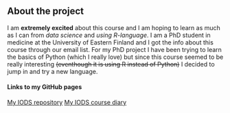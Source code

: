 ## About the project

I am **extremely excited** about this course and I am hoping to learn as much as I can from *data science* and *using R-language*. I am a PhD student in medicine at the University of Eastern Finland and I got the info about this course through our email list. For my PhD project I have been trying to learn the basics of Python (which I really love) but since this course seemed to be really interesting ~~(eventhough it is using R instead of Python)~~ I decided to jump in and try a new language. 

#### Links to my GitHub pages 
[My IODS repository](https://github.com/jonnelintunen/IODS-project)
[My IODS course diary](https://jonnelintunen.github.io/IODS-project/)
